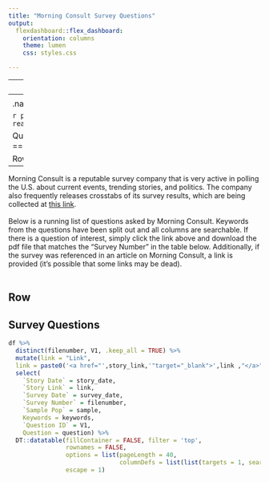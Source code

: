 ```yaml
---
title: "Morning Consult Survey Questions"
output: 
  flexdashboard::flex_dashboard:
    orientation: columns
    theme: lumen
    css: styles.css

---
```


---
logo: `r logo`
data: `r data`
---
<style>
.navbar, [data-toggle=tab], .navbar-brand  {   background-color:white; border:2px; border-color:lightgray; color:white; }

.navbar-logo img {
    position: relative;
    right: 0px;
}
</style>

```r
pacman::p_load(tidyverse, glue, flexdashboard, knitr, DT, highcharter)
df <- readRDS(data)
```

Question bank {data-orientation=rows}
=======================================================================

Row {data-height=10}
-----------------------------------------------------------------------
Morning Consult is a reputable survey company that is very active in polling the U.S. about current events, trending stories, and politics. The company also frequently releases crosstabs of its survey results, which are being collected at [this link](https://gsp.box.com/s/fccjza13q11539vx4x2h8cjdh9lrpg9l){target='_blank'}.<br/><br/>Below is a running list of questions asked by Morning Consult. Keywords from the questions have been split out and all columns are searchable. If there is a question of interest, simply click the link above and download the pdf file that matches the "Survey Number" in the table below. Additionally, if the survey was referenced in an article on Morning Consult, a link is provided (it's possible that some links may be dead). <br/><br/>
 
Row 
-----------------------------------------------------------------------

## Survey Questions 

```r
df %>% 
  distinct(filenumber, V1, .keep_all = TRUE) %>% 
  mutate(link = "Link",
  link = paste0('<a href="',story_link,'"target="_blank">',link ,"</a>")) %>%
  select(
    `Story Date` = story_date,
    `Story Link` = link,
    `Survey Date` = survey_date,
    `Survey Number` = filenumber,
    `Sample Pop` = sample,
    Keywords = keywords,
    `Question ID` = V1,
    Question = question) %>%
  DT::datatable(fillContainer = FALSE, filter = 'top',
                rownames = FALSE,
                options = list(pageLength = 40,
                               columnDefs = list(list(targets = 1, searchable = FALSE))),
                escape = 1)

```





